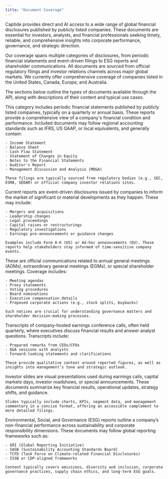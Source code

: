 ```yaml
---
title: "Document Coverage"
---
```


Captide provides direct and AI access to a wide range of global financial disclosures published by publicly listed companies. These documents are essential for investors, analysts, and financial professionals seeking timely, reliable, and comprehensive insights into corporate performance, governance, and strategic direction.

Our coverage spans multiple categories of disclosures, from periodic financial statements and event-driven filings to ESG reports and shareholder communications. All documents are sourced from official regulatory filings and investor relations channels across major global markets. We currently offer comprehensive coverage of companies listed in the United States, Canada, Europe, and Australia.

The sections below outline the types of documents available through the API, along with descriptions of their content and typical use cases.

<Tabs>
  <Tab title="Financial Reports">
    This category includes periodic financial statements published by publicly listed companies, typically on a quarterly or annual basis. These reports provide a comprehensive view of a company's financial condition and performance. Included documents may follow regional accounting standards such as IFRS, US GAAP, or local equivalents, and generally contain:

    - Income Statement
    - Balance Sheet
    - Cash Flow Statement
    - Statement of Changes in Equity
    - Notes to the Financial Statements
    - Auditor's Report
    - Management Discussion and Analysis (MD&A)

    These filings are typically sourced from regulatory bodies (e.g., SEC, ESMA, SEDAR) or official company investor relations sites.
  </Tab>
  <Tab title="Current Reports">
    Current reports are event-driven disclosures issued by companies to inform the market of significant or material developments as they happen. These may include:

    - Mergers and acquisitions
    - Leadership changes
    - Legal proceedings
    - Capital raises or restructurings
    - Regulatory investigations
    - Earnings pre-announcements or guidance changes

    Examples include Form 8-K (US) or Ad-hoc announcements (EU). These reports help stakeholders stay informed of time-sensitive company events.
  </Tab>
  <Tab title="Shareholder Meeting Notices">
    These are official communications related to annual general meetings (AGMs), extraordinary general meetings (EGMs), or special shareholder meetings. Coverage includes:

    - Meeting agendas
    - Proxy statements
    - Voting procedures
    - Board nominations
    - Executive compensation details
    - Proposed corporate actions (e.g., stock splits, buybacks)

    Such notices are crucial for understanding governance matters and shareholder decision-making processes.
  </Tab>
  <Tab title="Earnings Call Transcripts">
    Transcripts of company-hosted earnings conference calls, often held quarterly, where executives discuss financial results and answer analyst questions. Transcripts include:

    - Prepared remarks from CEOs/CFOs
    - Q&A sessions with analysts
    - Forward-looking statements and clarifications

    These provide qualitative context around reported figures, as well as insights into management’s tone and strategic outlook.
  </Tab>
  <Tab title="Special Event Slides">
    Investor slides are visual presentations used during earnings calls, capital markets days, investor roadshows, or special announcements. These documents summarize key financial results, operational updates, strategy shifts, and guidance.

    Slides typically include charts, KPIs, segment data, and management commentary in a concise format, offering an accessible complement to more detailed filings.
  </Tab>
  <Tab title="ESG Reports">
    Environmental, Social, and Governance (ESG) reports outline a company’s non-financial performance across sustainability and corporate responsibility dimensions. These documents may follow global reporting frameworks such as:

    - GRI (Global Reporting Initiative)
    - SASB (Sustainability Accounting Standards Board)
    - TCFD (Task Force on Climate-related Financial Disclosures)
    - ISSB or CDP-aligned frameworks

    Content typically covers emissions, diversity and inclusion, corporate governance practices, supply chain ethics, and long-term ESG goals.
  </Tab>
</Tabs>
